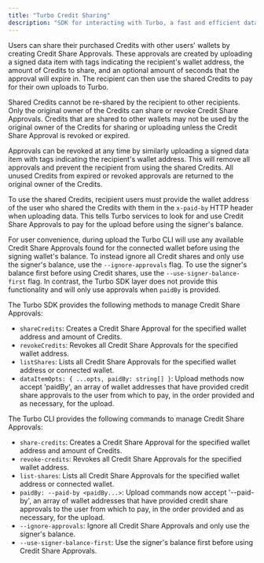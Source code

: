 ```yaml
---
title: "Turbo Credit Sharing"
description: "SDK for interacting with Turbo, a fast and efficient data upload service for Arweave"
---
```


Users can share their purchased Credits with other users' wallets by creating Credit Share Approvals. These approvals are created by uploading a signed data item with tags indicating the recipient's wallet address, the amount of Credits to share, and an optional amount of seconds that the approval will expire in. The recipient can then use the shared Credits to pay for their own uploads to Turbo.

Shared Credits cannot be re-shared by the recipient to other recipients. Only the original owner of the Credits can share or revoke Credit Share Approvals. Credits that are shared to other wallets may not be used by the original owner of the Credits for sharing or uploading unless the Credit Share Approval is revoked or expired.

Approvals can be revoked at any time by similarly uploading a signed data item with tags indicating the recipient's wallet address. This will remove all approvals and prevent the recipient from using the shared Credits. All unused Credits from expired or revoked approvals are returned to the original owner of the Credits.

To use the shared Credits, recipient users must provide the wallet address of the user who shared the Credits with them in the `x-paid-by` HTTP header when uploading data. This tells Turbo services to look for and use Credit Share Approvals to pay for the upload before using the signer's balance.

For user convenience, during upload the Turbo CLI will use any available Credit Share Approvals found for the connected wallet before using the signing wallet's balance. To instead ignore all Credit shares and only use the signer's balance, use the `--ignore-approvals` flag. To use the signer's balance first before using Credit shares, use the `--use-signer-balance-first` flag. In contrast, the Turbo SDK layer does not provide this functionality and will only use approvals when `paidBy` is provided.

The Turbo SDK provides the following methods to manage Credit Share Approvals:

- `shareCredits`: Creates a Credit Share Approval for the specified wallet address and amount of Credits.
- `revokeCredits`: Revokes all Credit Share Approvals for the specified wallet address.
- `listShares`: Lists all Credit Share Approvals for the specified wallet address or connected wallet.
- `dataItemOpts: { ...opts, paidBy: string[] }`: Upload methods now accept 'paidBy', an array of wallet addresses that have provided credit share approvals to the user from which to pay, in the order provided and as necessary, for the upload.

The Turbo CLI provides the following commands to manage Credit Share Approvals:

- `share-credits`: Creates a Credit Share Approval for the specified wallet address and amount of Credits.
- `revoke-credits`: Revokes all Credit Share Approvals for the specified wallet address.
- `list-shares`: Lists all Credit Share Approvals for the specified wallet address or connected wallet.
- `paidBy: --paid-by <paidBy...>`: Upload commands now accept '--paid-by', an array of wallet addresses that have provided credit share approvals to the user from which to pay, in the order provided and as necessary, for the upload.
- `--ignore-approvals`: Ignore all Credit Share Approvals and only use the signer's balance.
- `--use-signer-balance-first`: Use the signer's balance first before using Credit Share Approvals.